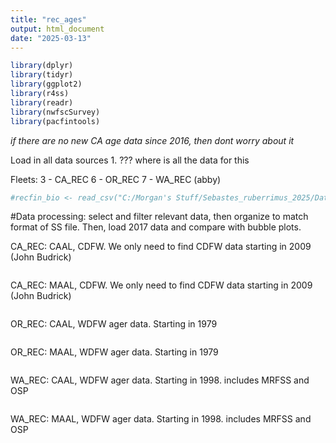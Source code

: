 ```yaml
---
title: "rec_ages"
output: html_document
date: "2025-03-13"
---
```


```r
library(dplyr)
library(tidyr)
library(ggplot2)
library(r4ss)
library(readr)
library(nwfscSurvey)
library(pacfintools)
```

*if there are no new CA age data since 2016, then dont worry about it*

Load in all data sources
1. ??? where is all the data for this

Fleets:
3 - CA_REC
6 - OR_REC 
7 - WA_REC (abby)

```r
#recfin_bio <- read_csv("C:/Morgan's Stuff/Sebastes_ruberrimus_2025/Data/raw/confidential/SD501.csv")

```

#Data processing: select and filter relevant data, then organize to match format of SS file. Then, load 2017 data and compare with bubble plots.


CA_REC: CAAL, CDFW. We only need to find CDFW data starting in 2009 (John Budrick)

```r

```

CA_REC: MAAL, CDFW. We only need to find CDFW data starting in 2009 (John Budrick)

```r

```

OR_REC: CAAL, WDFW ager data. Starting in 1979

```r

```

OR_REC: MAAL, WDFW ager data. Starting in 1979

```r

```

WA_REC: CAAL, WDFW ager data. Starting in 1998. includes MRFSS and OSP

```r

```

WA_REC: MAAL, WDFW ager data. Starting in 1998. includes MRFSS and OSP

```r

```